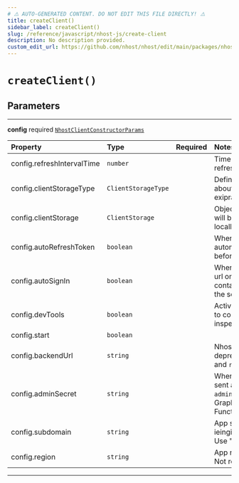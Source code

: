 ```yaml
---
# ⚠️ AUTO-GENERATED CONTENT. DO NOT EDIT THIS FILE DIRECTLY! ⚠️
title: createClient()
sidebar_label: createClient()
slug: /reference/javascript/nhost-js/create-client
description: No description provided.
custom_edit_url: https://github.com/nhost/nhost/edit/main/packages/nhost-js/src/index.ts#L4
---
```


# `createClient()`

## Parameters

---

**<span className="parameter-name">config</span>** <span className="optional-status">required</span> [`NhostClientConstructorParams`](/reference/docgen/javascript/nhost-js/types/nhost-client-constructor-params)

| Property                                                                                               | Type                | Required | Notes                                                                                                                          |
| :----------------------------------------------------------------------------------------------------- | :------------------ | :------: | :----------------------------------------------------------------------------------------------------------------------------- |
| <span className="parameter-name"><span className="light-grey">config.</span>refreshIntervalTime</span> | `number`            |          | Time interval until token refreshes, in seconds                                                                                |
| <span className="parameter-name"><span className="light-grey">config.</span>clientStorageType</span>   | `ClientStorageType` |          | Define a way to get information about the refresh token and its exipration date.                                               |
| <span className="parameter-name"><span className="light-grey">config.</span>clientStorage</span>       | `ClientStorage`     |          | Object where the refresh token will be persisted and read locally.                                                             |
| <span className="parameter-name"><span className="light-grey">config.</span>autoRefreshToken</span>    | `boolean`           |          | When set to true, will automatically refresh token before it expires                                                           |
| <span className="parameter-name"><span className="light-grey">config.</span>autoSignIn</span>          | `boolean`           |          | When set to true, will parse the url on startup to check if it contains a refresh token to start the session with              |
| <span className="parameter-name"><span className="light-grey">config.</span>devTools</span>            | `boolean`           |          | Activate devTools e.g. the ability to connect to the xstate inspector                                                          |
| <span className="parameter-name"><span className="light-grey">config.</span>start</span>               | `boolean`           |          |                                                                                                                                |
| <span className="parameter-name"><span className="light-grey">config.</span>backendUrl</span>          | `string`            |          | Nhost backend URL Will be deprecated in favor of `subdomain` and `region`                                                      |
| <span className="parameter-name"><span className="light-grey">config.</span>adminSecret</span>         | `string`            |          | When set, the admin secret is sent as an header, `x-hasura-admin-secret`, for all requests to GraphQL, Storage, and Functions. |
| <span className="parameter-name"><span className="light-grey">config.</span>subdomain</span>           | `string`            |          | App subdomain (e.g, ieingiwnginwnfnegqwvdqwdwq) Use "localhost" in development                                                 |
| <span className="parameter-name"><span className="light-grey">config.</span>region</span>              | `string`            |          | App region (e.g., eu-central-1) Not required in development                                                                    |

---
